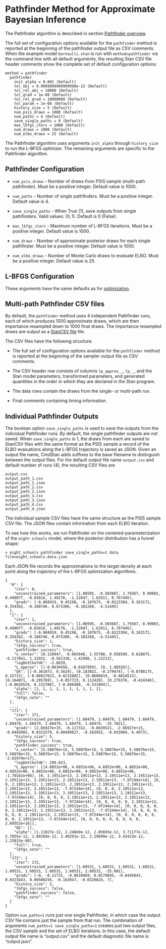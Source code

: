 # Pathfinder Method for Approximate Bayesian Inference {#pathfinder-config}

The Pathfinder algorithm is described in section [Pathfinder overview](#pathfinder-intro).

The full set of configuration options available for the `pathfinder` method is
reported at the beginning of the pathfinder output file as CSV comments.
When the example model `bernoulli.stan` is run with `method=pathfinder`
via the command line with all default arguments,
the resulting Stan CSV file header comments show the complete set
of default configuration options:
```
method = pathfinder
  pathfinder
    init_alpha = 0.001 (Default)
    tol_obj = 9.9999999999999998e-13 (Default)
    tol_rel_obj = 10000 (Default)
    tol_grad = 1e-08 (Default)
    tol_rel_grad = 10000000 (Default)
    tol_param = 1e-08 (Default)
    history_size = 5 (Default)
    num_psis_draws = 1000 (Default)
    num_paths = 4 (Default)
    save_single_paths = 0 (Default)
    max_lbfgs_iters = 1000 (Default)
    num_draws = 1000 (Default)
    num_elbo_draws = 25 (Default)
```

The Pathfinder algorithm uses arguments `init_alpha` through `history_size` to run the L-BFGS optimizer.
The remaining arguments are specific to the Pathfinder algorithm.

## Pathfinder Configuration

- `num_psis_draws` - Number of draws from PSIS sample (multi-path pathfinder).
Must be a positive integer.  Default value is $1000$.

- `num_paths` - Number of single pathfinders.
Must be a positive integer.  Default value is $4$.

- `save_single_paths` - When True ($1$), save outputs from single pathfinders.
Valid values: $(0, 1)$. Default is $0$ (False).

- `max_lbfgs_iters` - Maximum number of L-BFGS iterations.
Must be a positive integer.  Default value is $1000$.

- `num_draws` - Number of approximate posterior draws for each single pathfinder.
Must be a positive integer.  Default value is $1000$.

- `num_elbo_draws` - Number of Monte Carlo draws to evaluate ELBO.
Must be a positive integer.  Default value is $25$.



## L-BFGS Configuration

These arguments have the same defaults as for [optimization](#optimize_config).

## Multi-path Pathfinder CSV files{#pathfinder_csv}

By default, the `pathfinder` method uses 4 independent Pathfinder runs,
each of which produces 1000 approximate draws, which are then
importance resampled down to 1000 final draws.
The importance resampled draws are output as a [StanCSV file](#pathfinder_csv) file.

The CSV files have the following structure:

- The full set of configuration options available for the `pathfinder` method is
reported at the beginning of the sampler output file as CSV comments.

- The CSV header row consists of columns `lp_approx__`, `lp__`, and
the Stan model parameters, transformed parameters, and generated quantities
in the order in which they are declared in the Stan program.

- The data rows contain the draws from the single- or multi-path run.

- Final comments containing timing information.

## Individual Pathfinder Outputs

The boolean option `save_single_paths` is used to save the outputs from the individual Pathfinder runs.
By default, the single pathfinder outputs are not saved.
When `save_single_paths` is $1$, the draws from each are saved to
StanCSV files with the same format as the PSIS sample
a record of the ELBO evaluations along the L-BFGS trajectory is saved as JSON.
Given an output file name, CmdStan adds suffixes to the base filename to distinguish between the output files.
For the default output file name `output.csv` and default number of runs (4), the resulting CSV files are
```
output.csv
output_path_1.csv
output_path_1.json
output_path_2.csv
output_path_2.json
output_path_3.csv
output_path_3.json
output_path_4.csv
output_path_4.json
```

The individual sample CSV files have the same structure as the PSIS sample CSV file.
The JSON files contain information from each ELBO iteration.


To see how this works, we run Pathfinder on the centered-parameterization of the `eight-schools` model,
where the posterior distribution has a funnel shape:

```
> eight_schools pathfinder save_single_paths=1 data file=eight_schools.data.json
```

Each JSON file records the approximations to the target density
at each point along the trajectory of the L-BFGS optimization algorithms.

```
{
  "0": {
    "iter": 0,
    "unconstrained_parameters": [1.00595, -0.503687, 1.79367, 0.99083, 0.498077, -0.65816, 1.49176, -1.22647, 1.62911, 0.767445],
    "grads": [-0.868919, 0.45198, -0.107675, -0.0123304, 0.163172, 0.354362, -0.108746, 0.673306, -0.102268, -4.51445]
  },
  "1": {
    "iter": 1,
    "unconstrained_parameters": [1.00595, -0.503687, 1.79367, 0.99083, 0.498077, -0.65816, 1.49176, -1.22647, 1.62911, 0.767445],
    "grads": [-0.868919, 0.45198, -0.107675, -0.0123304, 0.163172, 0.354362, -0.108746, 0.673306, -0.102268, -4.51445],
    "history_size": 1,
    "lbfgs_success": true,
    "pathfinder_success": true,
    "x_center": [0.126047, -0.065048, 1.55708, 0.958509, 0.628075, -0.217041, 1.32032, -0.561338, 1.42988, 1.23213],
    "logDetCholHk": -2.6839,
    "L_approx": [[-0.0630456, -0.0187959], [0, 1.08328]],
    "Qk": [[-0.361073, 0.5624], [0.183922, -0.279474], [-0.0708175, 0.15715], [-0.00917823, 0.0215802], [0.0606019, -0.0814513], [0.164071, -0.285769], [-0.057723, 0.112428], [0.276376, -0.424348], [-0.0620524, 0.131786], [-0.846488, -0.531094]],
    "alpha": [1, 1, 1, 1, 1, 1, 1, 1, 1, 1],
    "full": false,
    "lbfgs_note": ""
  },
  ...,
  "171": {
    "iter": 171,
    "unconstrained_parameters": [1.60479, 1.60479, 1.60479, 1.60479, 1.60479, 1.60479, 1.60479, 1.60479, 1.60479, -35.7821],
    "grads": [2.66927e+15, -0.117312, -0.0639521, -2.66927e+15, -0.0445885, 0.0321579, 0.00499827, -0.163952, -0.032084, 6.4073],
    "history_size": 5,
    "lbfgs_success": true,
    "pathfinder_success": true,
    "x_center": [5.58876e+15, 5.58876e+15, 5.58876e+15, 5.58876e+15, 5.58876e+15, 5.58876e+15, 5.58876e+15, 5.58876e+15, 5.58876e+15, -2.02979e+17],
    "logDetCholHk": 299.023,
    "L_approx": [[4.6852e+06, 4.6852e+06, 4.6852e+06, 4.6852e+06, 4.6852e+06, 4.6852e+06, 4.6852e+06, 4.6852e+06, 4.6852e+06, -1.70162e+08], [0, 2.19511e+13, 2.19511e+13, 2.19511e+13, 2.19511e+13, 2.19511e+13, 2.19511e+13, 2.19511e+13, 2.19511e+13, -7.97244e+14], [0, 0, 2.19511e+13, 2.19511e+13, 2.19511e+13, 2.19511e+13, 2.19511e+13, 2.19511e+13, 2.19511e+13, -7.97244e+14], [0, 0, 0, 2.19511e+13, 2.19511e+13, 2.19511e+13, 2.19511e+13, 2.19511e+13, 2.19511e+13, -7.97244e+14], [0, 0, 0, 0, 2.19511e+13, 2.19511e+13, 2.19511e+13, 2.19511e+13, 2.19511e+13, -7.97244e+14], [0, 0, 0, 0, 0, 2.19511e+13, 2.19511e+13, 2.19511e+13, 2.19511e+13, -7.97244e+14], [0, 0, 0, 0, 0, 0, 2.19511e+13, 2.19511e+13, 2.19511e+13, -7.97244e+14], [0, 0, 0, 0, 0, 0, 0, 2.19511e+13, 2.19511e+13, -7.97244e+14], [0, 0, 0, 0, 0, 0, 0, 0, 2.19511e+13, -7.97244e+14], [0, 0, 0, 0, 0, 0, 0, 0, 0, 2.89552e+16]],
    "Qk": [],
    "alpha": [1.11027e-12, 2.24669e-12, 2.05603e-12, 3.71177e-12, 5.7855e-12, 1.80169e-12, 3.40291e-12, 2.29699e-12, 3.43423e-12, 1.25815e-08],
    "full": true,
    "lbfgs_note": ""
  },
  "172": {
    "iter": 172,
    "unconstrained_parameters": [1.60531, 1.60531, 1.60531, 1.60531, 1.60531, 1.60531, 1.60531, 1.60531, 1.60531, -35.801],
    "grads": [-0, -0.11731, -0.0639469, 0.0179895, -0.0445842, 0.0321643, 0.00500256, -0.163947, -0.0320824, 7],
    "history_size": 5,
    "lbfgs_success": false,
    "pathfinder_success": false,
    "lbfgs_note": ""
  }
}
```

Option `num_paths=1` runs just one single Pathfinder, in which case the
output CSV file contains just the sample from that run.
The combination of arguments `num_paths=1 save_single_paths=1` creates just two output files,
the CSV sample and the set of ELBO iterations.
In this case, the default output file name is "output.csv" and the default diagnostic file name is "output.json".


